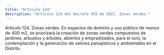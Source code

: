 ```yaml
---
title: "Artículo 124"
description: "Artículo 124 del Decreto 555 de 2021. Zonas verdes."
---
```


Artículo 124. Zonas verdes. En espacios de dominio y uso público de menos de 400 m2, se priorizará la creación de zonas verdes compuestos de jardines, arbustos y árboles, abiertos y empradizados, para el ocio, la contemplación y la generación de valores paisajísticos y ambientales en el Distrito.